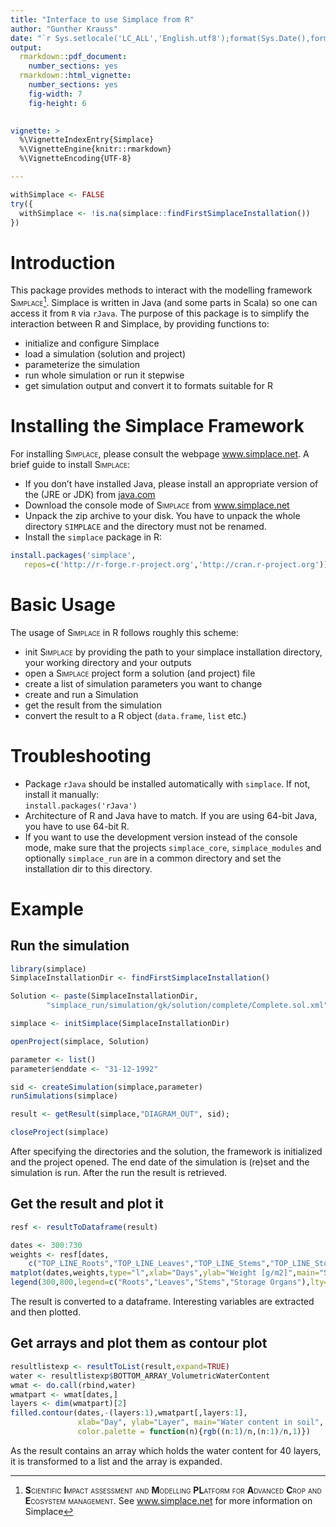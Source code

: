 ```yaml
---
title: "Interface to use Simplace from R"
author: "Gunther Krauss"
date: "`r Sys.setlocale('LC_ALL','English.utf8');format(Sys.Date(),format='%B %d, %Y')`"
output: 
  rmarkdown::pdf_document: 
    number_sections: yes
  rmarkdown::html_vignette:
    number_sections: yes
    fig-width: 7
    fig-height: 6
  

vignette: >
  %\VignetteIndexEntry{Simplace}
  %\VignetteEngine{knitr::rmarkdown}
  %\VignetteEncoding{UTF-8}

---
```


```r
withSimplace <- FALSE
try({
  withSimplace <- !is.na(simplace::findFirstSimplaceInstallation())
})
```

# Introduction
This package provides methods to interact with the modelling framework <span style="font-variant:small-caps;">Simplace</span>^[
**S**<span style="font-variant:small-caps;">cientific</span> 
**I**<span style="font-variant:small-caps;">mpact assessment and</span> 
**M**<span style="font-variant:small-caps;">odelling</span>
**PL**<span style="font-variant:small-caps;">atform for</span> 
**A**<span style="font-variant:small-caps;">dvanced</span> 
**C**<span style="font-variant:small-caps;">rop and</span> 
**E**<span style="font-variant:small-caps;">cosystem management</span>. 
See [www.simplace.net](http://www.simplace.net/) for more information on Simplace]. Simplace is written in Java (and some parts in Scala) so one can access it from `R` via `rJava`. The purpose of this package is to simplify the interaction between R and Simplace, by providing functions to:

- initialize and configure Simplace
- load a simulation (solution and project)
- parameterize the simulation
- run whole simulation or run it stepwise
- get simulation output and convert it to formats suitable for R


# Installing the Simplace Framework
For installing <span style="font-variant:small-caps;">Simplace</span>, please consult the webpage [www.simplace.net](http://www.simplace.net/).
A brief guide to install <span style="font-variant:small-caps;">Simplace</span>:

- If you don't have installed Java, please install an appropriate version of the (JRE or JDK) from [java.com](http://java.com)
- Download the console mode of <span style="font-variant:small-caps;">Simplace</span> from [www.simplace.net](http://www.simplace.net/Joomla/index.php/download)
- Unpack the zip archive to your disk. You have to unpack the whole directory `SIMPLACE` and the directory must not be renamed.
- Install the `simplace` package in R:  

``` r
install.packages('simplace', 
   repos=c('http://r-forge.r-project.org','http://cran.r-project.org'))
```



# Basic Usage

The usage of <span style="font-variant:small-caps;">Simplace</span> in R follows roughly this scheme:

- init <span style="font-variant:small-caps;">Simplace</span> by providing the path to your simplace installation directory, your working directory and your outputs
- open a <span style="font-variant:small-caps;">Simplace</span> project form a solution (and project) file
- create a list of simulation parameters you want to change
- create and run a Simulation
- get the result from the simulation
- convert the result to a R object (`data.frame`, `list` etc.)


# Troubleshooting

- Package `rJava` should be installed automatically with `simplace`. If not, install it manually:  
`install.packages('rJava')`
- Architecture of R and Java have to match. If you are using 64-bit Java, you have to use 64-bit R.
- If you want to use the development version instead of the console mode, make sure that the projects `simplace_core`, `simplace_modules` and optionally `simplace_run`  are in a common directory and set the installation dir to this directory.

# Example

## Run the simulation

```r
library(simplace)
SimplaceInstallationDir <- findFirstSimplaceInstallation()

Solution <- paste(SimplaceInstallationDir,
        "simplace_run/simulation/gk/solution/complete/Complete.sol.xml",sep="")

simplace <- initSimplace(SimplaceInstallationDir)

openProject(simplace, Solution)

parameter <- list()
parameter$enddate <- "31-12-1992"

sid <- createSimulation(simplace,parameter)
runSimulations(simplace)

result <- getResult(simplace,"DIAGRAM_OUT", sid);

closeProject(simplace)
```

After specifying the directories and the solution, the framework is initialized and the project opened. The end date of the simulation is (re)set and the simulation is run. After the run the result is retrieved.

\newpage

## Get the result and plot it

```r
resf <- resultToDataframe(result)

dates <- 300:730
weights <- resf[dates,
    c("TOP_LINE_Roots","TOP_LINE_Leaves","TOP_LINE_Stems","TOP_LINE_StorageOrgans")]
matplot(dates,weights,type="l",xlab="Days",ylab="Weight [g/m2]",main="Simulated Biomass")
legend(300,800,legend=c("Roots","Leaves","Stems","Storage Organs"),lty=1:4,col=1:4)

```

The result is converted to a dataframe. Interesting variables are extracted and then plotted.


\newpage

## Get arrays and plot them as contour plot


```r
resultlistexp <- resultToList(result,expand=TRUE)
water <- resultlistexp$BOTTOM_ARRAY_VolumetricWaterContent
wmat <- do.call(rbind,water)
wmatpart <- wmat[dates,]
layers <- dim(wmatpart)[2]
filled.contour(dates,-(layers:1),wmatpart[,layers:1],
               xlab="Day", ylab="Layer", main="Water content in soil",
               color.palette = function(n){rgb((n:1)/n,(n:1)/n,1)})

```


As the result contains an array which holds the water content for 40 layers, it is transformed to a list and the array is expanded.


\newpage
\tableofcontents
